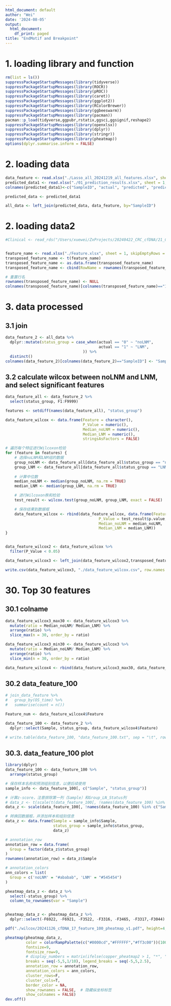 ---
html_document: default
author: "Wei"
date: '2024-08-05'
output:
  html_document:
    df_print: paged
title: "EndMotif and Breakpoint"
---

# 1. loading library and function
```{r}
rm(list = ls())
suppressPackageStartupMessages(library(tidyverse))
suppressPackageStartupMessages(library(ROCR))
suppressPackageStartupMessages(library(pROC))
suppressPackageStartupMessages(library(caret))
suppressPackageStartupMessages(library(ggplot2))
suppressPackageStartupMessages(library(RColorBrewer))
suppressPackageStartupMessages(library(ggbeeswarm))
suppressPackageStartupMessages(library(pacman))
pacman::p_load(tidyverse,ggpubr,rstatix,ggsci,ggsignif,reshape2)
suppressPackageStartupMessages(library(openxlsx))
suppressPackageStartupMessages(library(dplyr))
suppressPackageStartupMessages(library(stringr))
suppressPackageStartupMessages(library(pheatmap))
options(dplyr.summarise.inform = FALSE)

```


# 2. loading data
```{r}
data_feature <- read.xlsx("./Lasso_all_20241219_all_features.xlsx", sheet = 1, skipEmptyRows = FALSE, colNames = TRUE)
predicted_data1 <- read.xlsx("./01_prediction_results.xlsx", sheet = 1, skipEmptyRows = FALSE, colNames = TRUE)
colnames(predicted_data1)<-c("SampleID", "actual", "predicted", "predicted_prob")

predicted_data <- predicted_data1

all_data <- left_join(predicted_data, data_feature, by="SampleID")

```

# 2. loading data2
```{r}
#Clinical <- read_rds("/Users/xuewei/ZxProjects/20240422_CRC_cfDNA/21_Clinical_information/CRC_Clinical_info_20240730.rds")


feature_name <- read.xlsx("./Feature.xlsx", sheet = 1, skipEmptyRows = FALSE, colNames = TRUE)
transposed_feature_name <- t(feature_name)
transposed_feature_name <- as.data.frame(transposed_feature_name)
transposed_feature_name <- cbind(RowName = rownames(transposed_feature_name), transposed_feature_name)

# 重置行名
rownames(transposed_feature_name) <- NULL
colnames(transposed_feature_name)[colnames(transposed_feature_name)=="1"] <- "Feature"

```
# 3. data processed
## 3.1 join
```{r}
data_feature_2 <- all_data %>% 
  dplyr::mutate(status_group = case_when(actual == "0" ~ "noLNM",
                                         actual == "1" ~ "LNM",
                                  )) %>% 
  distinct()
colnames(data_feature_2)[colnames(data_feature_2)=="SampleID"] <- "Sample"

```


## 3.2 calculate wilcox between noLNM and LNM, and select significant features 
```{r}
data_feature_all <- data_feature_2 %>% 
  select(status_group, F1:F9999)

features <- setdiff(names(data_feature_all), "status_group")

data_feature_wilcox <- data.frame(Feature = character(),
                                  P_Value = numeric(),
                                  Median_noLNM = numeric(),
                                  Median_LNM = numeric(),
                                  stringsAsFactors = FALSE)

# 遍历每个特征进行Wilcoxon检验
for (feature in features) {
    # 选择noLNM和LNM组的数据
    group_noLNM <- data_feature_all[data_feature_all$status_group == "noLNM", feature]
    group_LNM <- data_feature_all[data_feature_all$status_group == "LNM", feature]
    
    # 计算中位数
    median_noLNM <- median(group_noLNM, na.rm = TRUE)
    median_LNM <- median(group_LNM, na.rm = TRUE)

    # 进行Wilcoxon秩和检验
    test_result <- wilcox.test(group_noLNM, group_LNM, exact = FALSE)

    # 保存结果到数据框
    data_feature_wilcox <- rbind(data_feature_wilcox, data.frame(Feature = feature,
                                         P_Value = test_result$p.value,
                                         Median_noLNM = median_noLNM,
                                         Median_LNM = median_LNM))
}


data_feature_wilcox2 <- data_feature_wilcox %>% 
  filter(P_Value < 0.05)

data_feature_wilcox3 <- left_join(data_feature_wilcox2,transposed_feature_name,by ="Feature")

write.csv(data_feature_wilcox3, "./data_feature_wilcox.csv", row.names = FALSE)

```

# 30. Top 30 features
## 30.1 colname
```{r}
data_feature_wilcox3_max30 <- data_feature_wilcox3 %>% 
  mutate(ratio = Median_noLNM/ Median_LNM) %>% 
  arrange(ratio) %>% 
  slice_max(n = 30, order_by = ratio)

data_feature_wilcox3_min30 <- data_feature_wilcox3 %>% 
  mutate(ratio = Median_noLNM/ Median_LNM) %>% 
  arrange(ratio) %>% 
  slice_min(n = 30, order_by = ratio)

data_feature_wilcox4 <- rbind(data_feature_wilcox3_max30, data_feature_wilcox3_min30)

```

## 30.2 data_feature_100
```{r}
# join_data_feature %>%
#   group_by(OS_time) %>%
#   summarise(count = n())

Feature_num <- data_feature_wilcox4$Feature

data_feature_100 <- data_feature_2 %>% 
  dplyr::select(Sample, status_group, data_feature_wilcox4$Feature)

# write.table(data_feature_100, "data_feature_100.txt", sep = "\t", row.names = F)

```


## 30.3. data_feature_100 plot
```{r}
library(dplyr)
data_feature_100 <- data_feature_100 %>% 
  arrange(status_group)

# 保存样本名称和预测组别信息，以便后续使用
sample_info <- data_feature_100[, c("Sample", "status_group")]

# 计算z-score，注意排除第一列（Sample）和Group_LN_Status列
# data_z <- t(scale(t(data_feature_100[, !names(data_feature_100) %in% c("Sample", "Group_LN_Status")])))
data_z <- scale(data_feature_100[, !names(data_feature_100) %in% c("Sample", "status_group")])

# 转换回数据框，并添加样本和组别信息
data_z <- data.frame(Sample = sample_info$Sample, 
                     status_group = sample_info$status_group, 
                     data_z)

# annotation_row
annotation_row = data.frame(
  Group = factor(data_z$status_group)
)
rownames(annotation_row) = data_z$Sample

# annotation_colors
ann_colors = list(
  Group = c('noLNM' = "#ababab", 'LNM' = "#545454")
)

pheatmap_data_z <- data_z %>% 
  select(-status_group) %>%
  column_to_rownames(var = "Sample")


pheatmap_data_z <- pheatmap_data_z %>%
  dplyr::select(-F6922, -F6921, -F3522, -F3316, -F3465, -F3317,-F3044)

pdf("./wilcox/20241126_cfDNA_17_feature_100_pheatmap_v1.pdf", height=4, width=8)

pheatmap(pheatmap_data_z, 
         color = colorRampPalette(c("#0000cd","#FFFFFF","#ff3c00"))(100)[0:100], 
         fontsize=9, 
         fontsize_row=9, 
         # display_numbers = matrix(ifelse(copper_pheatmap2 > 1, "*", ""), nrow(copper_pheatmap2)),
         breaks = seq(-5,5,1/10), legend_breaks = seq(-5,5,2.5),
         annotation_row = annotation_row, 
         annotation_colors = ann_colors, 
         cluster_rows=F, 
         cluster_cols=T,
         border_color = NA,
         show_rownames = FALSE,  # 隐藏纵坐标标签
         show_colnames = FALSE)
dev.off()

```

